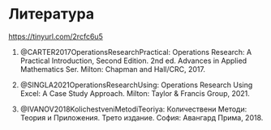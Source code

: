 # Литература {.unnumbered}

<https://tinyurl.com/2rcfc6u5>

1.  @CARTER2017OperationsResearchPractical: Operations Research: A Practical Introduction, Second Edition. 2nd ed. Advances in Applied Mathematics Ser. Milton: Chapman and Hall/CRC, 2017.

2.  @SINGLA2021OperationsResearchUsing: Operations Research Using Excel: A Case Study Approach. Milton: Taylor & Francis Group, 2021.

3.  @IVANOV2018KolichestveniMetodiTeoriya: Количествени Методи: Теория и Приложения. Трето издание. София: Авангард Прима, 2018.